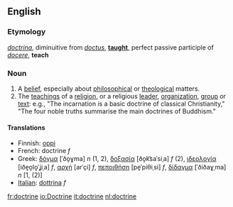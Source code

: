 ==English==

===Etymology===
{{L.}} ''[[doctrina]]'', diminuitive from ''[[doctus]]'', '''[[taught]]''', perfect passive participle of ''[[docere]]'', '''teach'''

===Noun===
{{en-noun-reg}}
# A [[belief]], especially about [[philosophical]] or [[theological]] matters.
# The [[teaching]]s of a [[religion]], or a religious [[leader]], [[organization]], [[group]] or [[text]]: e.g., "The incarnation is a basic doctrine of classical Christianity," "The four noble truths summarise the main doctrines of Buddhism."

====Translations====
{{top}}
*Finnish: [[oppi]]
*French: doctrine ''f''
*Greek: [[δόγμα]] [ˈðo̞ɣma] ''n'' (1, 2), [[δοξασία]] [ðo̞k͡saˈsiˌa] ''f'' (2), [[ιδεολογία]] [iðe̞o̞lo̞ˈʝiˌa] ''f'', [[αρχή]] [arˈçi] ''f'', [[πεποιθήση]] [pe̞ˈpiθiˌsi] ''f'', [[δίδαγμα]] [ˈðiðaɣˌma] ''n'' [1, (2)]
*[[Italian]]: [[dottrina]] ''f''
{{mid}}
{{bottom}}

[[fr:doctrine]]
[[io:Doctrine]]
[[it:doctrine]]
[[nl:doctrine]]